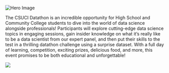 <div class="hero-container">
  <img src="img/hero.png" alt="Hero Image" class="hero-img">
</div>

The CSUCI Datathon is an incredible opportunity for High School and Community College students to dive into the world of data science alongside professionals! Participants will explore cutting-edge data science topics in engaging sessions, gain insider knowledge on what it’s really like to be a data scientist from our expert panel, and then put their skills to the test in a thrilling datathon challenge using a surprise dataset. With a full day of learning, competition, exciting prizes, delicious food, and more, this event promises to be both educational and unforgettable!


![](/img/logo_2.png){align="center"}
